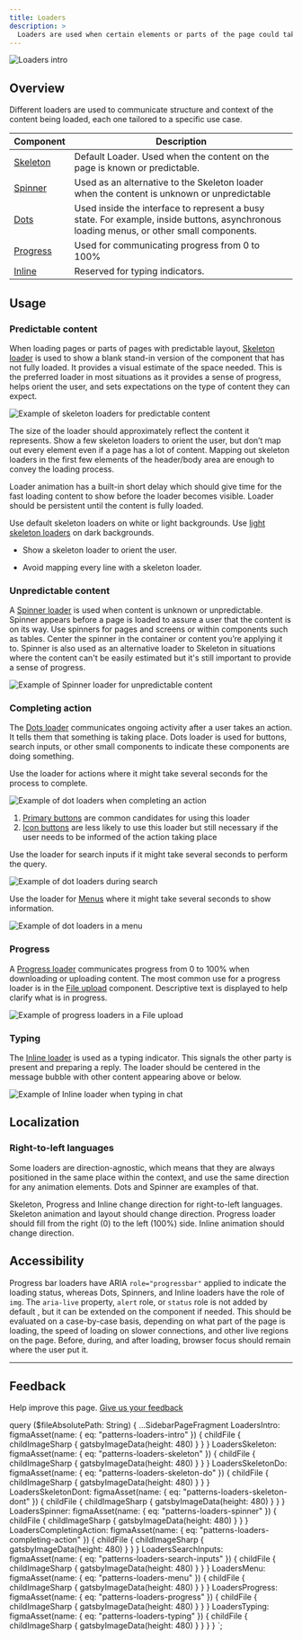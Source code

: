 ```yaml
---
title: Loaders
description: >
  Loaders are used when certain elements or parts of the page could take longer to display.
---
```


![Loaders intro](figma:patterns-loaders-intro.png)

## Overview

Different loaders are used to communicate structure and context of the content being loaded,
each one tailored to a specific use case.

| Component                        | Description                                                                                                                              |
| -------------------------------- | ---------------------------------------------------------------------------------------------------------------------------------------- |
| [Skeleton](/components/skeleton) | Default Loader. Used when the content on the page is known or predictable.                                                               |
| [Spinner](/components/spinner)   | Used as an alternative to the Skeleton loader when the content is unknown or unpredictable                                               |
| [Dots](/components/dots)         | Used inside the interface to represent a busy state. For example, inside buttons, asynchronous loading menus, or other small components. |
| [Progress](/components/progress) | Used for communicating progress from 0 to 100%                                                                                           |
| [Inline](/components/progress)   | Reserved for typing indicators.                                                                                                          |

## Usage

### Predictable content

When loading pages or parts of pages with predictable layout, [Skeleton loader](/components/skeleton)
is used to show a blank stand-in version of the component that has not fully loaded. It provides a visual estimate of
the space needed. This is the preferred loader in most situations as it provides a sense of progress, helps orient the
user, and sets expectations on the type of content they can expect.

![Example of skeleton loaders for predictable content](figma:patterns-loaders-skeleton.png)

The size of the loader should approximately reflect the content it represents. Show a few skeleton loaders to orient
the user, but don’t map out every element even if a page has a lot of content. Mapping out skeleton loaders in the
first few elements of the header/body area are enough to convey the loading process.

Loader animation has a built-in short delay which should give time for the fast loading content to show before the
loader becomes visible. Loader should be persistent until the content is fully loaded.

Use default skeleton loaders on white or light backgrounds.
Use [light skeleton loaders](/components/skeleton#light) on dark backgrounds.

<BestPractice>
  <Do
    imageIsFreeForm
    imageSource={props.data.LoadersSkeletonDo.childFile.childImageSharp.gatsbyImageData}
    alt="A few skeleton loaders to orient the user"
  >
    <ul>
      <li>Show a skeleton loader to orient the user.</li>
    </ul>
  </Do>
  <Dont
    imageIsFreeForm
    imageSource={props.data.LoadersSkeletonDont.childFile.childImageSharp.gatsbyImageData}
    alt="Too many skeleton loaders"
  >
    <ul>
      <li>Avoid mapping every line with a skeleton loader.</li>
    </ul>
  </Dont>
</BestPractice>

### Unpredictable content

A [Spinner loader](/components/spinner) is used when content is unknown or unpredictable. Spinner appears
before a page is loaded to assure a user that the content is on its way. Use spinners for pages and screens or within
components such as tables. Center the spinner in the container or content you’re applying it to. Spinner is also used
as an alternative loader to Skeleton in situations where the content can't be easily estimated but it's still
important to provide a sense of progress.

![Example of Spinner loader for unpredictable content](figma:patterns-loaders-spinner.png)

### Completing action

The [Dots loader](/components/dots) communicates ongoing activity after a user takes an action. It tells
them that something is taking place. Dots loader is used for buttons, search inputs, or other small components to
indicate these components are doing something.

Use the loader for actions where it might take several seconds for the process to complete.

![Example of dot loaders when completing an action](figma:patterns-loaders-completing-action.png)

1. [Primary buttons](/components/button#type) are common candidates for using this loader
1. [Icon buttons](/components/icon-button) are less likely to use this loader but still necessary
   if the user needs to be informed of the action taking place

Use the loader for search inputs if it might take several seconds to perform the query.

![Example of dot loaders during search](figma:patterns-loaders-search-inputs.png)

Use the loader for [Menus](/components/menu) where it might take several seconds to show information.

![Example of dot loaders in a menu](figma:patterns-loaders-menu.png)

### Progress

A [Progress loader](/components/progress) communicates progress from 0 to 100% when downloading or
uploading content. The most common use for a progress loader is in the [File upload](/components/file-upload)
component. Descriptive text is displayed to help clarify
what is in progress.

![Example of progress loaders in a File upload](figma:patterns-loaders-progress.png)

### Typing

The [Inline loader](/components/inline) is used as a typing indicator. This signals the other party is
present and preparing a reply. The loader should be centered in the message bubble with other content
appearing above or below.

![Example of Inline loader when typing in chat](figma:patterns-loaders-typing.png)

## Localization

### Right-to-left languages

Some loaders are direction-agnostic, which means that they are always positioned in the same place within the context,
and use the same direction for any animation elements. Dots and Spinner are examples of that.

Skeleton, Progress and Inline change direction for right-to-left languages. Skeleton animation and layout should change
direction. Progress loader should fill from the right (0) to the left (100%) side. Inline animation should change direction.

## Accessibility

Progress bar loaders have ARIA `role="progressbar"` applied to indicate the loading status, whereas Dots, Spinners, and
Inline loaders have the role of `img`. The `aria-live` property, `alert` role, or `status` role is not added by default
, but it can be extended on the component if needed. This should be evaluated on a case-by-case basis, depending on
what part of the page is loading, the speed of loading on slower connections, and other live regions on the page.
Before, during, and after loading, browser focus should remain where the user put it.

---

## Feedback

Help improve this page. [Give us your feedback](https://forms.gle/VFD799SvNfs2yiFC7)


  query ($fileAbsolutePath: String) {
    ...SidebarPageFragment
    LoadersIntro: figmaAsset(name: { eq: "patterns-loaders-intro" }) {
      childFile {
        childImageSharp {
          gatsbyImageData(height: 480)
        }
      }
    }
    LoadersSkeleton: figmaAsset(name: { eq: "patterns-loaders-skeleton" }) {
      childFile {
        childImageSharp {
          gatsbyImageData(height: 480)
        }
      }
    }
    LoadersSkeletonDo: figmaAsset(name: { eq: "patterns-loaders-skeleton-do" }) {
      childFile {
        childImageSharp {
          gatsbyImageData(height: 480)
        }
      }
    }
    LoadersSkeletonDont: figmaAsset(name: { eq: "patterns-loaders-skeleton-dont" }) {
      childFile {
        childImageSharp {
          gatsbyImageData(height: 480)
        }
      }
    }
    LoadersSpinner: figmaAsset(name: { eq: "patterns-loaders-spinner" }) {
      childFile {
        childImageSharp {
          gatsbyImageData(height: 480)
        }
      }
    }
    LoadersCompletingAction: figmaAsset(name: { eq: "patterns-loaders-completing-action" }) {
      childFile {
        childImageSharp {
          gatsbyImageData(height: 480)
        }
      }
    }
    LoadersSearchInputs: figmaAsset(name: { eq: "patterns-loaders-search-inputs" }) {
      childFile {
        childImageSharp {
          gatsbyImageData(height: 480)
        }
      }
    }
    LoadersMenu: figmaAsset(name: { eq: "patterns-loaders-menu" }) {
      childFile {
        childImageSharp {
          gatsbyImageData(height: 480)
        }
      }
    }
    LoadersProgress: figmaAsset(name: { eq: "patterns-loaders-progress" }) {
      childFile {
        childImageSharp {
          gatsbyImageData(height: 480)
        }
      }
    }
    LoadersTyping: figmaAsset(name: { eq: "patterns-loaders-typing" }) {
      childFile {
        childImageSharp {
          gatsbyImageData(height: 480)
        }
      }
    }
  }
`;
